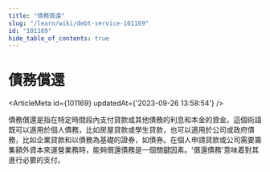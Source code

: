 ```yaml
---
title: "債務償還"
slug: "/learn/wiki/debt-service-101169"
id: "101169"
hide_table_of_contents: true
---
```



# 債務償還

<ArticleMeta id={101169} updatedAt={'2023-09-26 13:58:54'} />
<div className='border-solid border-b border-t-0 my-4 border-[var(--ifm-color-gray-300)]' />

債務償還是指在特定時間段內支付貸款或其他債務的利息和本金的資金。這個術語既可以適用於個人債務，比如房屋貸款或學生貸款，也可以適用於公司或政府債務，比如企業貸款和以債務為基礎的證券，如債券。在個人申請貸款或公司需要籌集額外資本來運營業務時，能夠償還債務是一個關鍵因素。'償還債務'意味着對其進行必要的支付。
